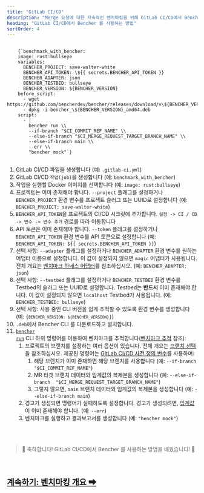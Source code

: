 ```yaml
---
title: "GitLab CI/CD"
description: "Merge 요청에 대한 지속적인 벤치마킹을 위해 GitLab CI/CD에서 Bencher 사용"
heading: "GitLab CI/CD에서 Bencher 를 사용하는 방법"
sortOrder: 4
---
```



<pre>
  <code>
    {`benchmark_with_bencher:
    image: rust:bullseye
    variables:
      BENCHER_PROJECT: save-walter-white
      BENCHER_API_TOKEN: \${{ secrets.BENCHER_API_TOKEN }}
      BENCHER_ADAPTER: json
      BENCHER_TESTBED: bullseye
      BENCHER_VERSION: ${BENCHER_VERSION}
    before_script:
      - wget https://github.com/bencherdev/bencher/releases/download/v\${BENCHER_VERSION}/bencher_\${BENCHER_VERSION}_amd64.deb
      - dpkg -i bencher_\${BENCHER_VERSION}_amd64.deb
    script:
      - |
        bencher run \\
        --if-branch "$CI_COMMIT_REF_NAME" \\
        --else-if-branch "$CI_MERGE_REQUEST_TARGET_BRANCH_NAME" \\
        --else-if-branch main \\
        --err \\
        "bencher mock"`}
  </code>
</pre>

1. GitLab CI/CD 파일을 생성합니다 (예: `.gitlab-ci.yml`)
1. GitLab CI/CD `작업(job)`을 생성합니다 (예: `benchmark_with_bencher`)
1. 작업을 실행할 Docker 이미지를 선택합니다 (예: `image: rust:bullseye`)
1. 프로젝트는 이미 존재해야 합니다. `--project` 플래그를 설정하거나 `BENCHER_PROJECT` 환경 변수를 프로젝트 슬러그 또는 UUID로 설정합니다 (예: `BENCHER_PROJECT: save-walter-white`)
1. `BENCHER_API_TOKEN`을 프로젝트의 CI/CD 시크릿에 추가합니다. `설정 -> CI / CD -> 변수 -> 변수 추가` 경로를 따라 이동합니다
1. API 토큰은 이미 존재해야 합니다. `--token` 플래그를 설정하거나 `BENCHER_API_TOKEN` 환경 변수를 API 토큰으로 설정합니다 (예: `BENCHER_API_TOKEN: ${{ secrets.BENCHER_API_TOKEN }}`)
1. 선택 사항: `--adapter` 플래그를 설정하거나 `BENCHER_ADAPTER` 환경 변수를 원하는 어댑터 이름으로 설정합니다. 이 값이 설정되지 않으면 `magic` 어댑터가 사용됩니다. 전체 개요는 [벤치마크 하네스 어댑터](/docs/ko/explanation/adapters/)를 참조하십시오. (예: `BENCHER_ADAPTER: json`)
1. 선택 사항: `--testbed` 플래그를 설정하거나 `BENCHER_TESTBED` 환경 변수를 Testbed의 슬러그 또는 UUID로 설정합니다. Testbed는 **반드시** 이미 존재해야 합니다. 이 값이 설정되지 않으면 `localhost` Testbed가 사용됩니다. (예: `BENCHER_TESTBED: bullseye`)
1. 선택 사항: 사용 중인 CLI 버전을 쉽게 추적할 수 있도록 환경 변수를 생성합니다 (예: <code>{`BENCHER_VERSION: ${BENCHER_VERSION}`}</code>)
1. `.deb`에서 Bencher CLI 를 다운로드하고 설치합니다.
1. <code><a href="/docs/ko/explanation/bencher-run/">bencher run</a></code> CLI 하위 명령어를 이용하여 벤치마크를 추적합니다([벤치마크 추적](/docs/ko/how-to/track-benchmarks/) 참조):
    1. 프로젝트의 브랜치를 설정하는 여러 옵션이 있습니다. 전체 개요는 [브랜치 선택](/docs/ko/explanation/branch-selection/)을 참조하십시오. 제공된 명령어는 [GitLab CI/CD 사전 정의 변수](https://docs.gitlab.com/ee/ci/variables/predefined_variables.html)를 사용하며:
        1. 해당 브랜치가 이미 존재하면 해당 브랜치를 사용합니다 (예: `--if-branch "$CI_COMMIT_REF_NAME"`)
        1. MR 타겟 브랜치 데이터와 임계값의 복제본을 생성합니다 (예: `--else-if-branch  "$CI_MERGE_REQUEST_TARGET_BRANCH_NAME"`)
        1. 그렇지 않으면, `main` 브랜치 데이터와 임계값의 복제본을 생성합니다 (예: `--else-if-branch main`)
    1. 경고가 생성되면 명령어가 실패하도록 설정합니다. 경고가 생성되려면, [임계값](/docs/ko/explanation/thresholds/)이 이미 존재해야 합니다. (예: `--err`)
    1. 벤치마크를 실행하고 결과보고서를 생성합니다 (예: `"bencher mock"`)

<br/>
<br/>

> 🐰 축하합니다! GitLab CI/CD에서 Bencher 를 사용하는 방법을 배웠습니다! 🎉

<br/>

<h2><a href="/docs/ko/explanation/benchmarking/">계속하기: 벤치마킹 개요 ➡</a></h2>